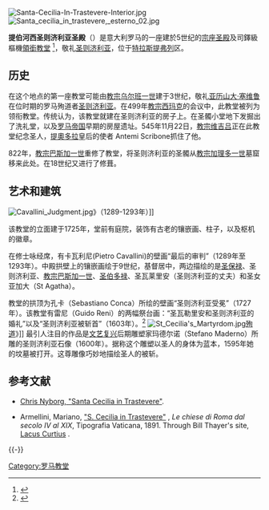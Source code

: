 {{Coord|41|53|15.2|N|12|28|33.21|E|region:IT_type:landmark|display=title}}
[[Image:Santa-Cecilia-In-Trastevere-Interior.jpg|thumb]]
[[Image:Santa_cecilia_in_trastevere,_esterno_02.jpg|thumb]]
{{Commons-inline|Santa Cecilia in Trastevere}}

'''提伯河西圣则济利亚圣殿'''（{{lang-it|Basilica di Santa Cecilia in Trastevere}}）是意大利罗马的一座建於5世纪的[[宗座圣殿|宗座圣殿]]及司鐸級樞機[[領銜教堂|領銜教堂]] <ref>{{cite web|title=Santa Cecilia (Cardinal Titular Church)|url=http://www.catholic-hierarchy.org/diocese/d1c07.html|publisher=Catholic-hierarchy.org|accessdate=2012-09-17|archive-date=2020-10-10|archive-url=https://web.archive.org/web/20201010014355/https://www.catholic-hierarchy.org/diocese/d1c07.html|dead-url=no}}</ref>，敬礼[[圣则济利亚|圣则济利亚]]，位于[[特拉斯提弗列|特拉斯提弗列]]区。

==历史==
在这个地点的第一座教堂可能由[[教宗乌尔班一世|教宗乌尔班一世]]建于3世纪，敬礼[[亚历山大·塞维鲁|亚历山大·塞维鲁]]在位时期的罗马殉道者[[圣则济利亚|圣则济利亚]]。在499年[[教宗西玛克|教宗西玛克]]的会议中，此教堂被列为领衔教堂。传统认为，该教堂就建在圣则济利亚的房子上。在圣髑小堂地下发掘出了洗礼堂，以及[[罗马帝国|罗马帝国]]早期的房屋遗址。545年11月22日，[[教宗维吉吕|教宗维吉吕]]正在此教堂纪念圣人，[[提奧多拉|提奧多拉]]皇后的使者 Antemi Scribone抓住了他。 

822年，[[教宗巴斯加一世|教宗巴斯加一世]]重修了教堂，将圣则济利亚的圣髑从[[教宗加理多一世|教宗加理多一世]]墓窟移来此处。在18世纪又进行了修葺。

==艺术和建筑==
[[Image:Cavallini_Judgment.jpg|thumb]]》（1289-1293年）]]

该教堂的立面建于1725年，堂前有庭院，装饰有古老的镶嵌画、柱子，以及枢机的徽章。 

在修士咏经席，有卡瓦利尼(Pietro Cavallini)的壁画“最后的审判”（1289年至1293年）。中殿拱壁上的镶嵌画绘于9世纪，基督居中，两边描绘的是[[圣保禄|圣保禄]]、圣则济利亚、[[教宗巴斯加一世|教宗巴斯加一世]]、[[圣伯多禄|圣伯多禄]]、圣瓦莱里安（圣则济利亚的丈夫）和圣女亚加大（St Agatha）。 

教堂的拱顶为孔卡（Sebastiano Conca）所绘的壁画“圣则济利亚受冕”（1727年）。该教堂有雷尼（Guido Reni）的两幅祭台画：“圣瓦勒里安和圣则济利亚的婚礼”以及“圣则济利亚被斩首”（1603年）。<ref>{{Cite web |url=http://www.romecity.it/Santacecilia.htm |title=Romecity entry on Santa Cecilia |accessdate=2011-08-01 |archive-date=2020-10-09 |archive-url=https://web.archive.org/web/20201009073111/http://www.romecity.it/Santacecilia.htm |dead-url=no }}</ref> 
[[Image:St_Cecilia's_Martyrdom.jpg|thumb]][[殉道|殉道]]》]]
最引人注目的作品是[[文艺复兴|文艺复兴]]后期雕塑家玛德尔诺（Stefano Maderno）所雕的圣则济利亚石像（1600年）。据称这个雕塑以圣人的身体为蓝本，1595年她的坟墓被打开。这尊雕像巧妙地描绘圣人的被斩。

==参考文献==
{{Reflist}}
*[https://web.archive.org/web/20051125021619/http://roma.katolsk.no/cecilia.htm Chris Nyborg, "Santa Cecilia in Trastevere"].
*{{it icon}} Armellini, Mariano, [http://penelope.uchicago.edu/Thayer/I/Gazetteer/Places/Europe/Italy/Lazio/Roma/Rome/churches/_Texts/Armellini/ARMCHI*/2/Trastevere.html#S.Cecilia_in_Trastevere "S. Cecilia in Trastevere"] {{Wayback|url=http://penelope.uchicago.edu/Thayer/I/Gazetteer/Places/Europe/Italy/Lazio/Roma/Rome/churches/_Texts/Armellini/ARMCHI*/2/Trastevere.html#S.Cecilia_in_Trastevere |date=20200530204212 }}, ''Le chiese di Roma dal secolo IV al XIX'', Tipografia Vaticana, 1891. Through Bill Thayer's site, [http://penelope.uchicago.edu/Thayer/E/Roman/home.html Lacus Curtius] {{Webarchive|url=https://archive.today/20120524002003/http://penelope.uchicago.edu/Thayer/E/Roman/home.html |date=2012-05-24 }}.

{{-}}
{{罗马地标}}

{{Authority control}}
{{DEFAULTSORT:Santa Cecilia In Trastevere}}
[[Category:罗马教堂|Category:罗马教堂]]